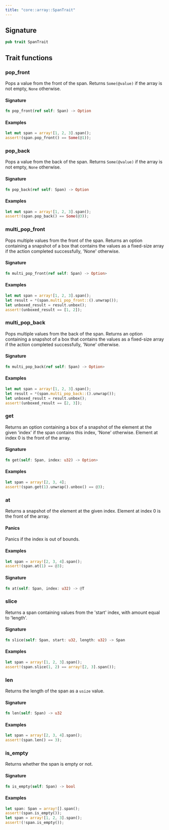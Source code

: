 ```yaml
---
title: "core::array::SpanTrait"
---
```






## Signature

```rust
pub trait SpanTrait
```



## Trait functions

### pop_front



Pops a value from the front of the span.
Returns `Some(@value)` if the array is not empty, `None` otherwise.

#### Signature

```rust
fn pop_front(ref self: Span) -> Option
```



#### Examples

```rust
let mut span = array![1, 2, 3].span();
assert!(span.pop_front() == Some(@1));
```





### pop_back



Pops a value from the back of the span.
Returns `Some(@value)` if the array is not empty, `None` otherwise.

#### Signature

```rust
fn pop_back(ref self: Span) -> Option
```



#### Examples

```rust
let mut span = array![1, 2, 3].span();
assert!(span.pop_back() == Some(@3));
```





### multi_pop_front



Pops multiple values from the front of the span.
Returns an option containing a snapshot of a box that contains the values as a fixed-size
array if the action completed successfully, 'None' otherwise.

#### Signature

```rust
fn multi_pop_front(ref self: Span) -> Option>
```



#### Examples

```rust
let mut span = array![1, 2, 3].span();
let result = *(span.multi_pop_front::().unwrap());
let unboxed_result = result.unbox();
assert!(unboxed_result == [1, 2]);
```





### multi_pop_back



Pops multiple values from the back of the span.
Returns an option containing a snapshot of a box that contains the values as a fixed-size
array if the action completed successfully, 'None' otherwise.

#### Signature

```rust
fn multi_pop_back(ref self: Span) -> Option>
```



#### Examples

```rust
let mut span = array![1, 2, 3].span();
let result = *(span.multi_pop_back::().unwrap());
let unboxed_result = result.unbox();
assert!(unboxed_result == [2, 3]);
```





### get



Returns an option containing a box of a snapshot of the element at the given 'index'
if the span contains this index, 'None' otherwise.
Element at index 0 is the front of the array.

#### Signature

```rust
fn get(self: Span, index: u32) -> Option>
```



#### Examples

```rust
let span = array![2, 3, 4];
assert!(span.get(1).unwrap().unbox() == @3);
```





### at



Returns a snapshot of the element at the given index.
Element at index 0 is the front of the array.
#### Panics

Panics if the index is out of bounds.
#### Examples

```rust
let span = array![2, 3, 4].span();
assert!(span.at(1) == @3);
```





#### Signature

```rust
fn at(self: Span, index: u32) -> @T
```


### slice



Returns a span containing values from the 'start' index, with
amount equal to 'length'.

#### Signature

```rust
fn slice(self: Span, start: u32, length: u32) -> Span
```



#### Examples

```rust
let span = array![1, 2, 3].span();
assert!(span.slice(1, 2) == array![2, 3].span());
```





### len



Returns the length of the span as a `usize` value.

#### Signature

```rust
fn len(self: Span) -> u32
```



#### Examples

```rust
let span = array![2, 3, 4].span();
assert!(span.len() == 3);
```





### is_empty



Returns whether the span is empty or not.

#### Signature

```rust
fn is_empty(self: Span) -> bool
```




#### Examples

```rust
let span: Span = array![].span();
assert!(span.is_empty());
let span = array![1, 2, 3].span();
assert!(!span.is_empty());
```




